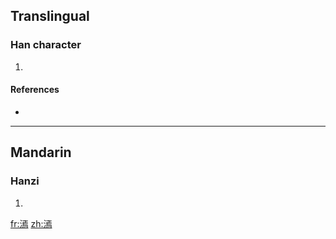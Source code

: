 ==Translingual==

===Han character===
{{Han char|rn=85|rad=水|as=11|sn=14|four=3112<sub>7</sub>|canj=水一卜火 (EMYF)}}

# {{defn|Han|sort=水11}}

====References====
* {{Han ref|kx=0647.150|dkj=18180|dj=1057.140|hdz=31713.010|uh=6F39|ud=28473|bh=E2B1|bd=58033}}

----

==Mandarin==

===Hanzi===
{{cmn-hanzi|pin=[[liú]] ([[liu2]]), [[yān]] ([[yan1]])|wg=liu<sup>2</sup>, yen<sup>1</sup>}}

# {{defn|Mandarin}}

[[fr:漹]]
[[zh:漹]]